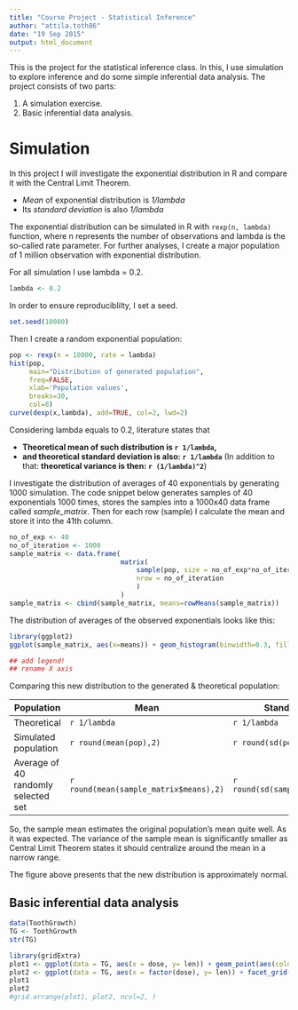 ```yaml
---
title: "Course Project - Statistical Inference"
author: "attila.toth86"
date: "19 Sep 2015"
output: html_document
---
```


This is the project for the statistical inference class. In this, I use simulation to explore inference and do some simple inferential data analysis. The project consists of two parts:

1. A simulation exercise.
2. Basic inferential data analysis.

# Simulation

In this project I will investigate the exponential distribution in R and compare it with the Central Limit Theorem. 

 - *Mean* of exponential distribution is *1/lambda*
 - Its *standard deviation* is also *1/lambda*

The exponential distribution can be simulated in R with `rexp(n, lambda)` function, where n represents the number of observations and lambda is the so-called rate parameter. For further analyses, I create a major population of 1 million observation with exponential distribution.

For all simulation I use lambda = 0.2.
```r
lambda <- 0.2
```

In order to ensure reproduciblilty, I set a seed.
```r
set.seed(10000)
```

Then I create a random exponential population:
```r
pop <- rexp(n = 10000, rate = lambda)
hist(pop, 
     main="Distribution of generated population", 
     freq=FALSE, 
     xlab='Population values',
     breaks=30,
     col=8)
curve(dexp(x,lambda), add=TRUE, col=2, lwd=2)
```

Considering lambda equals to 0.2, literature states that

 - **Theoretical mean of such distribution is `r 1/lambda`,**
 - **and theoretical standard deviation is also: `r 1/lambda`** (In addition to that: **theoretical variance is then: `r (1/lambda)^2`**)

I investigate the distribution of averages of 40 exponentials by generating 1000 simulation. The code snippet below generates samples of 40 exponentials 1000 times, stores the samples into a 1000x40 data frame called  *sample_matrix*. Then for each row (sample) I calculate the mean and store it into the 41th column.
```r
no_of_exp <- 40
no_of_iteration <- 1000
sample_matrix <- data.frame(
                            matrix(
                                sample(pop, size = no_of_exp*no_of_iteration, replace = TRUE),
                                nrow = no_of_iteration
                                )
                            )
sample_matrix <- cbind(sample_matrix, means=rowMeans(sample_matrix))
```
The distribution of averages of the observed exponentials looks like this:
```r
library(ggplot2)
ggplot(sample_matrix, aes(x=means)) + geom_histogram(binwidth=0.3, fill="salmon", aes(y=..density..)) + stat_function(fun=dnorm, args=list(mean=mean(sample_matrix$means), sd=sd(sample_matrix$means)))

## add legend! 
## rename X axis 
```

Comparing this new distribution to the generated & theoretical population:

|Population|Mean|Standard Deviation|Variance|
|----------|----|------------------|--------|
|Theoretical|`r 1/lambda`|`r 1/lambda`|`r (1/lambda)^2`|
|Simulated population|`r round(mean(pop),2)`|`r round(sd(pop),2)`|`r round(var(pop),2)`|
|Average of 40 randomly selected set|`r round(mean(sample_matrix$means),2)`|`r round(sd(sample_matrix$means),2)`|`r round(var(sample_matrix$means),2)`|

So, the sample mean estimates the original population's mean quite well. As it was expected. The variance of the sample mean is significantly smaller as Central Limit Theorem states it should centralize around the mean in a narrow range.

The figure above presents that the new distribution is approximately normal.

## Basic inferential data analysis

```r
data(ToothGrowth)
TG <- ToothGrowth
str(TG)

library(gridExtra)
plot1 <- ggplot(data = TG, aes(x = dose, y= len)) + geom_point(aes(color=supp))
plot2 <- ggplot(data = TG, aes(x = factor(dose), y= len)) + facet_grid(.~supp) + geom_boxplot(aes(fill=factor(dose)))
plot1
plot2
#grid.arrange(plot1, plot2, ncol=2, )


```
